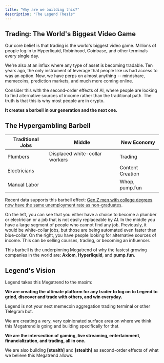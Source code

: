 ```yaml
---
title: "Why are we building this?"
description: "The Legend Thesis"
---
```


## Trading: The World's Biggest Video Game

Our core belief is that trading is the world's biggest video game. Millions of people log in to Hyperliquid, Robinhood, Coinbase, and other terminals every single day.

We're also at an influx where any type of asset is becoming tradable. Ten years ago, the only instrument of leverage that people like us had access to was an option. Now, we have perps on almost anything -- mindshare, memecoins, prediction markets, and much more coming online.

Consider this with the second-order effects of AI, where people are looking to find alternative sources of income rather than the traditional path. The truth is that this is why most people are in crypto.

**It creates a barbell in our generation and the next one.**

## The Hypergambling Barbell

| Traditional Jobs | Middle                         | New Economy      |
| ---------------- | ------------------------------ | ---------------- |
| Plumbers         | Displaced white-collar workers | Trading          |
| Electricians     |                                | Content Creation |
| Manual Labor     |                                | Whop, pump.fun   |

Recent data supports this barbell effect: [Gen Z men with college degrees now have the same unemployment rate as non-graduates](https://fortune.com/2025/07/22/gen-z-college-graduate-unemployment-level-same-as-nongrads-no-degree-job-premium/).

On the left, you can see that you either have a choice to become a plumber or electrician or a job that is not easily replaceable by AI. In the middle you have a large segment of people who cannot find any job. Previously, it would be white-collar jobs, but those are being automated even faster than blue-collar. On the right, you have people looking for alternative sources of income. This can be selling courses, trading, or becoming an influencer.

This barbell is the underpinning Megatrend of why the fastest growing companies in the world are: **Axiom**, **Hyperliquid**, and **pump.fun**.

## Legend's Vision

Legend takes this Megatrend to the maxim:

**We are creating the ultimate platform for any trader to log on to Legend to grind, discover and trade with others, and win everyday.**

Legend is  not your next memecoin aggregation trading terminal or other Telegram bot.

We are creating a very, very opinionated surface area on where we think this Megatrend is going and building specifically for that.

**We are the intersection of gaming, live streaming, entertainment, financialization, and trading, all in one.**

We are also building **[stealth]** and **[stealth]** as second-order effects of what we believe this Megatrend allows.